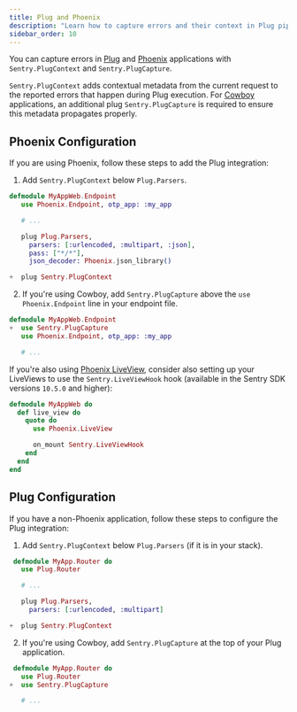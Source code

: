 ```yaml
---
title: Plug and Phoenix
description: "Learn how to capture errors and their context in Plug pipelines and Phoenix applications."
sidebar_order: 10
---
```


You can capture errors in [Plug](https://github.com/elixir-plug/plug) and [Phoenix](https://phoenixframework.org) applications with `Sentry.PlugContext` and `Sentry.PlugCapture`.

`Sentry.PlugContext` adds contextual metadata from the current request to the reported errors that happen during Plug execution. For [Cowboy](https://hex.pm/packages/cowboy) applications, an additional plug `Sentry.PlugCapture` is required to ensure this metadata propagates properly.

## Phoenix Configuration

If you are using Phoenix, follow these steps to add the Plug integration:

  1. Add `Sentry.PlugContext` below `Plug.Parsers`.

```elixir {diff}
defmodule MyAppWeb.Endpoint
   use Phoenix.Endpoint, otp_app: :my_app

   # ...

   plug Plug.Parsers,
     parsers: [:urlencoded, :multipart, :json],
     pass: ["*/*"],
     json_decoder: Phoenix.json_library()

+  plug Sentry.PlugContext
```

  2. If you're using Cowboy, add `Sentry.PlugCapture` above the `use Phoenix.Endpoint` line in your endpoint file.

```elixir {diff}
defmodule MyAppWeb.Endpoint
+  use Sentry.PlugCapture
   use Phoenix.Endpoint, otp_app: :my_app

   # ...
```

If you're also using [Phoenix LiveView](https://github.com/phoenixframework/phoenix_live_view), consider also setting up your LiveViews to use the `Sentry.LiveViewHook` hook (available in the Sentry SDK versions `10.5.0` and higher):

```elixir
defmodule MyAppWeb do
  def live_view do
    quote do
      use Phoenix.LiveView

      on_mount Sentry.LiveViewHook
    end
  end
end
```



## Plug Configuration

If you have a non-Phoenix application, follow these steps to configure the Plug integration:

  1. Add `Sentry.PlugContext` below `Plug.Parsers` (if it is in your stack).

```elixir {diff}
 defmodule MyApp.Router do
   use Plug.Router

   # ...

   plug Plug.Parsers,
     parsers: [:urlencoded, :multipart]

+  plug Sentry.PlugContext
```

  2. If you're using Cowboy, add `Sentry.PlugCapture` at the top of your Plug application.

```elixir {diff}
 defmodule MyApp.Router do
   use Plug.Router
+  use Sentry.PlugCapture

   # ...
```
